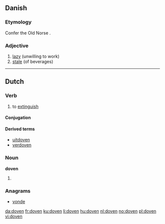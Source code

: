 ==Danish==

===Etymology===
Confer the Old Norse {{term|dofinn||dead|lang=non}}.

===Adjective===
{{infl|da|adjective|neuter|dovent|plural and definite|dovne|[[Appendix:Glossary#comparative|comparative]]|dovnere|[[Appendix:Glossary#superlative|superlative]]|dovnest}}

# [[lazy]] (unwilling to work)
# [[stale]] (of beverages)

----

==Dutch==

===Verb===
{{nl-verb|wk-d}}

# to [[extinguish]]

====Conjugation====
{{nl-conj-wk|doof|dove|dt=d}}

====Derived terms====
* [[uitdoven]]
* [[verdoven]]

===Noun===
'''doven'''

# {{nl-noun-form|pl=1|dove#Dutch|dove}}

===Anagrams===
* [[vonde#Dutch|vonde]]

[[da:doven]]
[[fr:doven]]
[[ku:doven]]
[[li:doven]]
[[hu:doven]]
[[nl:doven]]
[[no:doven]]
[[pl:doven]]
[[vi:doven]]
